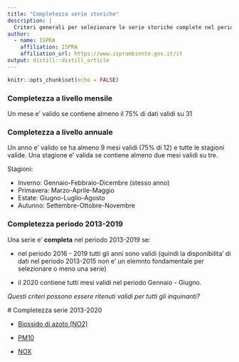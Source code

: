 ```yaml
---
title: "Completezza serie storiche"
description: |
  Criteri generali per selezionare le serie storiche complete nel periodo 2013 - 2020.
author:
  - name: ISPRA 
    affiliation: ISPRA
    affiliation_url: https://www.isprambiente.gov.it/it
output: distill::distill_article
---
```


```r
knitr::opts_chunk$set(echo = FALSE)
```

### Completezza a livello mensile

Un mese e' valido se contiene almeno il 75% di dati validi su 31

### Completezza a livello annuale

Un anno e' valido se ha almeno 9 mesi validi (75% di 12) e tutte le stagioni valide. Una stagione e' valida se contiene almeno due mesi validi su tre.

Stagioni: 

  - Inverno: Gennaio-Febbraio-Dicembre (stesso anno)
  - Primavera: Marzo-Aprile-Maggio
  - Estate: Giugno-Luglio-Agosto
  - Autunno: Settembre-Ottobre-Novembre
  
### Completezza periodo 2013-2019

Una serie e' **completa** nel periodo 2013-2019 se:

  - nel periodo 2016 - 2019 tutti gli anni sono validi (quindi la disponibilita' di dati nel periodo 2013-2015 non e' un elemnto fondamentale per selezionare o meno una serie)
  
  - il 2020 contiene tutti mesi validi nel periodo Gennaio - Giugno.
  
  
  *Questi criteri possono essere ritenuti validi per tutti gli inquinanti?*
  
  # Completezza serie 2013-2020
  
  - [Biossido di azoto (NO2)](./docs/no2.md)

  - [PM10](./docs/pm10.md)

  - [NOX](./docs/nox.md)
  


